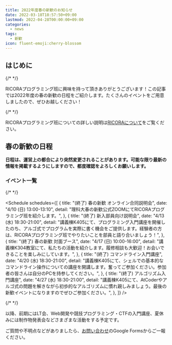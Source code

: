 ```yaml
---
title: 2022年度春の新歓のお知らせ
date: 2022-03-18T18:57:50+09:00
lastmod: 2022-04-28T00:00:00+09:00
categories:
  - news
tags:
  - 新歓
icon: fluent-emoji:cherry-blossom
---
```



## はじめに

{/* <!-- textlint-disable ja-technical-writing/no-exclamation-question-mark --> */}

RICORAプログラミング班に興味を持って頂きありがとうございます！この記事では2022年度の春の新歓の日程をご紹介します。たくさんのイベントをご用意しましたので、ぜひお越しください！

{/* <!-- textlint-enable --> */}

RICORAプログラミング班についての詳しい説明は[RICORAについて](/about)をご覧ください。

## 春の新歓の日程

**日程は、運営上の都合により突然変更されることがあります。可能な限り最新の情報を掲載するようにしますので、都度確認をよろしくお願いします。**

### イベント一覧

{/* <!-- textlint-disable ja-technical-writing/sentence-length, ja-technical-writing/max-comma, ja-technical-writing/no-exclamation-question-mark, ja-technical-writing/ja-no-mixed-period --> */}

<Schedule
  schedules={[
    {
      title: "(終了) 春の新歓 オンライン合同説明会",
      date: "4/10 (日) 13:00-13:10",
      detail: "理科大春の新歓公式ZOOMにてRICORAプログラミング班を紹介します。",
    },
    {
      title: "(終了) 新入部員向け説明会",
      date: "4/13 (水) 18:30-21:00",
      detail:
        "講義棟K405にて、プログラミング入門講座を開催したのち、アルゴ式でプログラムを実際に書く機会をご提供します。経験者の方は、RICORAプログラミング班でやりたいことを部員と語り合いましょう！",
    },
    {
      title: "(終了) 春の新歓 対面ブース",
      date: "4/17 (日) 10:00-16:00",
      detail: "講義棟K304教室にて、私たちの活動を紹介します。履修相談も大歓迎！お会いできることを楽しみにしています。",
    },
    {
      title: "(終了) コマンドライン入門講座",
      date: "4/20 (水) 18:30-21:00",
      detail:
        "講義棟K405にて、シェルでの基本的なコマンドライン操作についての講座を開講します。奮ってご参加ください。参加者の皆さんは自分のPCを持参してください。",
    },
    {
      title: "(終了) アルゴリズム入門講座",
      date: "4/27 (水) 18:30-21:00",
      detail:
        "講義棟K405にて、AtCoderやアルゴ式の問題を解きながら初歩的なアルゴリズムに慣れ親しみましょう。最後の新歓イベントになりますのでぜひご参加ください。",
    },
  ]}
/>

{/* <!-- textlint-enable --> */}

以降、前期にはLT会、Web開発や競技プログラミング・CTFの入門講座、夏休みには制作物発表会などさまざまな活動をする予定です。

ご質問や不明点などがありましたら、[お問い合わせ](/contact/)のGoogle Formsからご一報ください。
